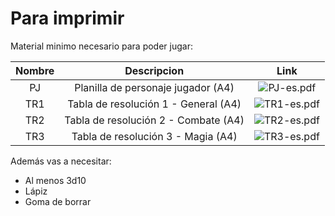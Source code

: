 # Para imprimir

Material minimo necesario para poder jugar:

|    Nombre   |                       Descripcion                        |             Link            |
| :---------: | :------------------------------------------------------: | :-------------------------: |
|     PJ      |              Planilla de personaje jugador (A4)          | ![PJ-es.pdf](/og.jpeg)      |
|     TR1     |             Tabla de resolución 1 - General (A4)         | ![TR1-es.pdf](/og.jpeg)     |
|     TR2     |             Tabla de resolución 2 - Combate (A4)         | ![TR2-es.pdf](/og.jpeg)     |
|     TR3     |              Tabla de resolución 3 - Magia (A4)          | ![TR3-es.pdf](/og.jpeg)     |

Además vas a necesitar:
- Al menos 3d10
- Lápiz 
- Goma de borrar